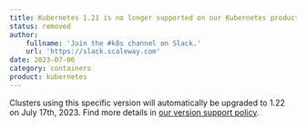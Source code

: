 ```yaml
---
title: Kubernetes 1.21 is no longer supported on our Kubernetes products
status: removed
author:
    fullname: 'Join the #k8s channel on Slack.'
    url: 'https://slack.scaleway.com'
date: 2023-07-06
category: containers
product: kubernetes
---
```


Clusters using this specific version will automatically be upgraded to 1.22 on July 17th, 2023.
Find more details in [our version support policy](/containers/kubernetes/reference-content/version-support-policy/).

